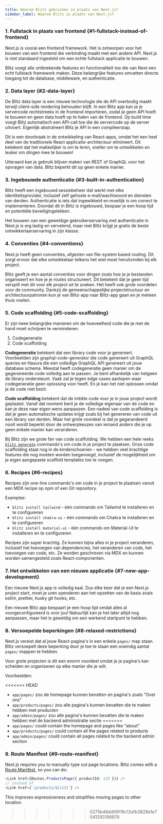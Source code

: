 ```yaml
---
title: Waarom Blitz gebruiken in plaats van Next.js?
sidebar_label: Waarom Blitz in plaats van Next.js?
---
```


### 1. Fullstack in plaats van frontend {#1-fullstack-instead-of-frontend}

Next.js is vooral een frontend framework. Het is ontworpen voor het bouwen
van een frontend die verbinding maakt met een andere API. Next.js is niet
standaard ingesteld om een echte fullstack applicatie te bouwen.

Blitz voegt alle ontbrekende features en functionaliteit toe die van Next
een echt fullstack framework maken. Deze belangrijke features omvatten
directe toegang tot de database, middleware, en authenticatie.

### 2. Data layer {#2-data-layer}

De Blitz data layer is een nieuwe technologie die de API overbodig maakt
terwijl client-side rendering behouden blijft. In een Blitz app kan je je
servercode rechtstreeks in de frontend importeren, zodat je geen API hoeft
te bouwen en geen data hoeft op te halen van de frontend. Op build time
voegt Blitz automatisch een API-call toe die de servercode op de server
uitvoert. Eigenlijk abstraheert Blitz je API in een compileerstap.

Dit is een doorbraak in de ontwikkeling van React-apps, omdat het een heel
deel van de traditionele React applicatie-architectuur elimineert. Dit
betekent dat het makkelijker is om te leren, sneller om te ontwikkelen en
leuker om dingen mee te bouwen!

Uiteraard kan je gebruik blijven maken van REST of GraphQL voor het
opvragen van data. Blitz beperkt dit op geen enkele manier.

### 3. Ingebouwde authenticatie {#3-built-in-authentication}

Blitz heeft een ingebouwd sessiebeheer dat werkt met elke
identiteitsprovider, inclusief zelf gehoste e-mail/wachtwoord en diensten
van derden. Authenticatie is iets dat ingewikkeld en moeilijk is om
correct te implementeren. Doordat dit in Blitz is ingebouwd, bespaar je
een hoop tijd en potentiële beveiligingslekken.

Het bouwen van een geweldige gebruikerservaring met authenticatie in
Next.js is erg lastig en vervelend, maar met Blitz krijgt je gratis de
beste ontwikkerlaarservaring in zijn klasse.

### 4. Conventies {#4-conventions}

Next.js heeft geen conventies, afgezien van file-system based routing. Dit
zorgt ervoor dat elke ontwikkelaar telkens het wiel moet heruitvinden bij
elk project.

Blitz geeft je een aantal conventies voor dingen zoals hoe je je bestanden
organiseert en hoe je je routes structureert. Dit betekent dat je geen
tijd verspilt met dit voor elk project uit te zoeken. Het heeft ook grote
voordelen voor de community. Dankzij de gemeenschappelijke
projectstructuur en architectuurpatronen kun je van Blitz-app naar
Blitz-app gaan en je meteen thuis voelen.

### 5. Code scaffolding {#5-code-scaffolding}

Er zijn twee belangrijke manieren om de hoeveelheid code die je met de
hand moet schrijven te verminderen:

1. Codegeneratie
2. Code scaffolding

**Codegeneratie** betekent dat een library code voor je genereert.
Voorbeelden zijn graphql-code-generator die code genereert uit GraphQL
queries en Hasura die een volledige GraphQL API genereert uit jouw
database schema. Meestal heeft codegeneratie geen manier om de
gegenereerde code volledig aan te passen. Je bent afhankelijk van hetgeen
de library ondersteunt. Vaak zal je tegen edge cases aanlopen waar
codegeneratie geen oplossing voor heeft. En je kan het niet oplossen omdat
je de code niet bezit.

**Code scaffolding** betekent dat de initiële code voor je in jouw project
wordt geplaatst. Vanaf dat moment bent je de volledige eigenaar van de
code en kan je deze naar eigen wens aanpassen. Een nadeel van code
scaffolding is dat je geen automatische updates krijgt zoals bij het
genereren van code uit een library van derden. Maar het grote voordeel is
dat je gegarandeerd nooit wordt beperkt door de ontwerpkeuzes van iemand
anders die je op geen enkele manier kan veranderen.

Bij Blitz zijn we grote fan van code scaffolding. We hebben een hele reeks
[`blitz generate`](./cli-generate) commando's om code in je project te
plaatsen. Onze code scaffolding staat nog in de kinderschoenen - we hebben
veel krachtige features die nog moeten worden toegevoegd, inclusief de
mogelijkheid om je eigen aangepaste scaffold templates toe te voegen.

### 6. Recipes {#6-recipes}

Recipes zijn one-line commando's om code in je project te plaatsen vanuit
een MDX recipe op npm of een Git repository.

Examples:

- `blitz install tailwind` - één commando om Tailwind te installeren en te
  configureren
- `blitz install chakra-ui` - één commando om Chakra te installeren en te
  configureren
- `blitz install material-ui` - één commando om Material-UI te installeren
  en te configureren

Recipes zijn super krachtig. Ze kunnen bijna alles in je project
veranderen, inclusief het toevoegen van dependencies, het veranderen van
code, het toevoegen van code, etc. Ze worden geschreven via MDX en kunnen
worden samengesteld zoals React-componenten.

### 7. Het ontwikkelen van een nieuwe applicatie {#7-new-app-development}

Een nieuwe Next.js app is volledig kaal. Dus elke keer dat je een Next.js
project start, moet je uren spenderen aan het opzetten van de basis zoals
eslint, prettier, husky git hooks, etc.

Een nieuwe Blitz app bespaart je een hoop tijd omdat alles al
voorgeconfigureerd is voor jou! Natuurlijk kan je het later altijd nog
aanpassen, maar het is geweldig om een werkend startpunt te hebben.

### 8. Versoepelde beperkingen {#8-relaxed-restrictions}

Next.js vereist dat al jouw React-pagina's in een enkele `pages/` map
staan. Blitz versoepelt deze beperking door je toe te staan een oneindig
aantal `pages/` mappen te hebben.

Voor grote projecten is dit een enorm voordeel omdat je je pagina's kan
scheiden en organiseren op elke manier die je wilt.

Voorbeelden:

<<<<<<< HEAD
- `app/pages/` zou de homepage kunnen bevatten en pagina's zoals "Over
  ons"
- `app/products/pages/` zou alle pagina's kunnen bevatten die te maken
  hebben met producten
- `app/admin/pages/` zou alle pagina's kunnen bevatten die te maken hebben
  met de backend administratie sectie
=======
- `app/pages/` could contain the homepage and pages like "about"
- `app/products/pages/` could contain all the pages related to products
- `app/admin/pages/` could contain all pages related to the backend admin
  section

### 9. Route Manifest {#9-route-manifest}

Next.js requires you to manually type out page locations. Blitz comes with
a [Route Manifest](./route-manifest), so you can do:

```ts
<Link href={Routes.ProductsPage({ productId: 123 })} />
// instead of
<Link href={`/products/${123}`} />
```

This improves expressiveness and simplifies moving pages to other
location.
>>>>>>> 0275b46dd56f19c12afb3828e1e7041293198979
